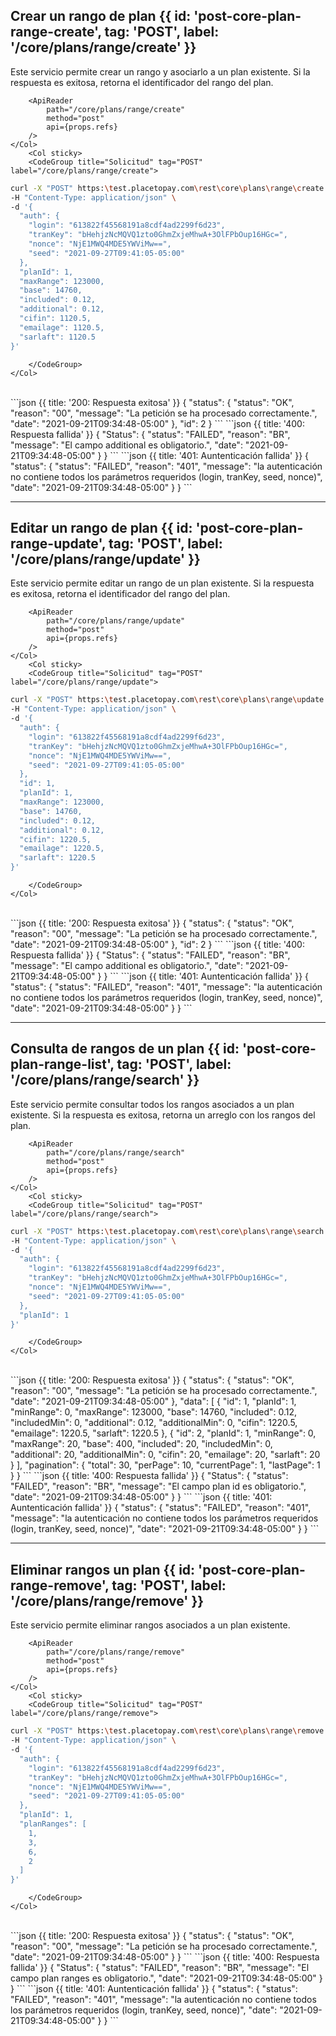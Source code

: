 
<MissingTranslationBanner />

## Crear un rango de plan {{ id: 'post-core-plan-range-create', tag: 'POST', label: '/core/plans/range/create' }}

<Row>
    <Col>
        Este servicio permite crear un rango y asociarlo a un plan existente. Si la respuesta es exitosa, retorna el identificador del rango del plan.
    
        <ApiReader
            path="/core/plans/range/create"
            method="post"
            api={props.refs}
        />
    </Col>
        <Col sticky>
        <CodeGroup title="Solicitud" tag="POST" label="/core/plans/range/create">
```bash {{title: 'Creación de un rango del plan'}}
curl -X "POST" https:\test.placetopay.com\rest\core\plans\range\create \
-H "Content-Type: application/json" \
-d '{
  "auth": {
    "login": "613822f45568191a8cdf4ad2299f6d23",
    "tranKey": "bHehjzNcMQVQ1zto0GhmZxjeMhwA+3OlFPbOup16HGc=",
    "nonce": "NjE1MWQ4MDE5YWViMw==",
    "seed": "2021-09-27T09:41:05-05:00"
  },
  "planId": 1,
  "maxRange": 123000,
  "base": 14760,
  "included": 0.12,
  "additional": 0.12,
  "cifin": 1120.5,
  "emailage": 1120.5,
  "sarlaft": 1120.5
}'
```
        </CodeGroup>
    </Col>
</Row>

<Row>
    <Col>
        <ApiReader
            path="/core/plans/range/create"
            method="post"
            type="response"
            api={props.refs}
        />
    </Col>
        <Col sticky>
        <br />
        <CodeGroup title="Respuesta">
```json {{ title: '200: Respuesta exitosa' }}
{
  "status": {
    "status": "OK",
    "reason": "00",
    "message": "La petición se ha procesado correctamente.",
    "date": "2021-09-21T09:34:48-05:00"
  },
  "id": 2
}
```
```json {{ title: '400: Respuesta fallida' }}
{
  "Status": {
    "status": "FAILED",
    "reason": "BR",
    "message": "El campo additional es obligatorio.",
    "date": "2021-09-21T09:34:48-05:00"
  }
}
```
```json {{ title: '401: Auntenticación fallida' }}
{
  "status": {
    "status": "FAILED",
    "reason": "401",
    "message": "la autenticación no contiene todos los parámetros requeridos (login, tranKey, seed, nonce)",
    "date": "2021-09-21T09:34:48-05:00"
  }
}
```
        </CodeGroup>
    </Col>
</Row>

---
## Editar un rango de plan {{ id: 'post-core-plan-range-update', tag: 'POST', label: '/core/plans/range/update' }}

<Row>
    <Col>
        Este servicio permite editar un rango de un plan existente. Si la respuesta es exitosa, retorna el identificador del rango del plan.
    
        <ApiReader
            path="/core/plans/range/update"
            method="post"
            api={props.refs}
        />
    </Col>
        <Col sticky>
        <CodeGroup title="Solicitud" tag="POST" label="/core/plans/range/update">
```bash {{title: 'Actualización de un rango del plan'}}
curl -X "POST" https:\test.placetopay.com\rest\core\plans\range\update \
-H "Content-Type: application/json" \
-d '{
  "auth": {
    "login": "613822f45568191a8cdf4ad2299f6d23",
    "tranKey": "bHehjzNcMQVQ1zto0GhmZxjeMhwA+3OlFPbOup16HGc=",
    "nonce": "NjE1MWQ4MDE5YWViMw==",
    "seed": "2021-09-27T09:41:05-05:00"
  },
  "id": 1,
  "planId": 1,
  "maxRange": 123000,
  "base": 14760,
  "included": 0.12,
  "additional": 0.12,
  "cifin": 1220.5,
  "emailage": 1220.5,
  "sarlaft": 1220.5
}'
```
        </CodeGroup>
    </Col>
</Row>

<Row>
    <Col>
        <ApiReader
            path="/core/plans/range/update"
            method="post"
            type="response"
            api={props.refs}
        />
    </Col>
        <Col sticky>
        <br />
        <CodeGroup title="Respuesta">
```json {{ title: '200: Respuesta exitosa' }}
{
  "status": {
    "status": "OK",
    "reason": "00",
    "message": "La petición se ha procesado correctamente.",
    "date": "2021-09-21T09:34:48-05:00"
  },
  "id": 2
}
```
```json {{ title: '400: Respuesta fallida' }}
{
  "Status": {
    "status": "FAILED",
    "reason": "BR",
    "message": "El campo additional es obligatorio.",
    "date": "2021-09-21T09:34:48-05:00"
  }
}
```
```json {{ title: '401: Auntenticación fallida' }}
{
  "status": {
    "status": "FAILED",
    "reason": "401",
    "message": "la autenticación no contiene todos los parámetros requeridos (login, tranKey, seed, nonce)",
    "date": "2021-09-21T09:34:48-05:00"
  }
}
```
        </CodeGroup>
    </Col>
</Row>

---
## Consulta de rangos de un plan {{ id: 'post-core-plan-range-list', tag: 'POST', label: '/core/plans/range/search' }}

<Row>
    <Col>
        Este servicio permite consultar todos los rangos asociados a un plan existente. Si la respuesta es exitosa, retorna un arreglo con los rangos del plan.
    
        <ApiReader
            path="/core/plans/range/search"
            method="post"
            api={props.refs}
        />
    </Col>
        <Col sticky>
        <CodeGroup title="Solicitud" tag="POST" label="/core/plans/range/search">
```bash {{title: 'Listar rangos de un plan'}}
curl -X "POST" https:\test.placetopay.com\rest\core\plans\range\search \
-H "Content-Type: application/json" \
-d '{
  "auth": {
    "login": "613822f45568191a8cdf4ad2299f6d23",
    "tranKey": "bHehjzNcMQVQ1zto0GhmZxjeMhwA+3OlFPbOup16HGc=",
    "nonce": "NjE1MWQ4MDE5YWViMw==",
    "seed": "2021-09-27T09:41:05-05:00"
  },
  "planId": 1
}'
```
        </CodeGroup>
    </Col>
</Row>

<Row>
    <Col>
        <ApiReader
            path="/core/plans/range/search"
            method="post"
            type="response"
            api={props.refs}
        />
    </Col>
        <Col sticky>
        <br />
        <CodeGroup title="Respuesta">
```json {{ title: '200: Respuesta exitosa' }}
{
  "status": {
    "status": "OK",
    "reason": "00",
    "message": "La petición se ha procesado correctamente.",
    "date": "2021-09-21T09:34:48-05:00"
  },
  "data": [
    {
      "id": 1,
      "planId": 1,
      "minRange": 0,
      "maxRange": 123000,
      "base": 14760,
      "included": 0.12,
      "includedMin": 0,
      "additional": 0.12,
      "additionalMin": 0,
      "cifin": 1220.5,
      "emailage": 1220.5,
      "sarlaft": 1220.5
    },
    {
      "id": 2,
      "planId": 1,
      "minRange": 0,
      "maxRange": 20,
      "base": 400,
      "included": 20,
      "includedMin": 0,
      "additional": 20,
      "additionalMin": 0,
      "cifin": 20,
      "emailage": 20,
      "sarlaft": 20
    }
  ],
  "pagination": {
    "total": 30,
    "perPage": 10,
    "currentPage": 1,
    "lastPage": 1
  }
}
```
```json {{ title: '400: Respuesta fallida' }}
{
  "Status": {
    "status": "FAILED",
    "reason": "BR",
    "message": "El campo plan id es obligatorio.",
    "date": "2021-09-21T09:34:48-05:00"
  }
}
```
```json {{ title: '401: Auntenticación fallida' }}
{
  "status": {
    "status": "FAILED",
    "reason": "401",
    "message": "la autenticación no contiene todos los parámetros requeridos (login, tranKey, seed, nonce)",
    "date": "2021-09-21T09:34:48-05:00"
  }
}
```
        </CodeGroup>
    </Col>
</Row>

---
## Eliminar rangos un plan {{ id: 'post-core-plan-range-remove', tag: 'POST', label: '/core/plans/range/remove' }}

<Row>
    <Col>
        Este servicio permite eliminar rangos asociados a un plan existente.
    
        <ApiReader
            path="/core/plans/range/remove"
            method="post"
            api={props.refs}
        />
    </Col>
        <Col sticky>
        <CodeGroup title="Solicitud" tag="POST" label="/core/plans/range/remove">
```bash {{title: 'Eliminar rangos de un plan'}}
curl -X "POST" https:\test.placetopay.com\rest\core\plans\range\remove \
-H "Content-Type: application/json" \
-d '{
  "auth": {
    "login": "613822f45568191a8cdf4ad2299f6d23",
    "tranKey": "bHehjzNcMQVQ1zto0GhmZxjeMhwA+3OlFPbOup16HGc=",
    "nonce": "NjE1MWQ4MDE5YWViMw==",
    "seed": "2021-09-27T09:41:05-05:00"
  },
  "planId": 1,
  "planRanges": [
    1,
    3,
    6,
    2
  ]
}'
```
        </CodeGroup>
    </Col>
</Row>

<Row>
    <Col>
        <ApiReader
            path="/core/plans/range/remove"
            method="post"
            type="response"
            api={props.refs}
        />
    </Col>
        <Col sticky>
        <br />
        <CodeGroup title="Respuesta">
```json {{ title: '200: Respuesta exitosa' }}
{
  "status": {
    "status": "OK",
    "reason": "00",
    "message": "La petición se ha procesado correctamente.",
    "date": "2021-09-21T09:34:48-05:00"
  }
}
```
```json {{ title: '400: Respuesta fallida' }}
{
  "Status": {
    "status": "FAILED",
    "reason": "BR",
    "message": "El campo plan ranges es obligatorio.",
    "date": "2021-09-21T09:34:48-05:00"
  }
}
```
```json {{ title: '401: Auntenticación fallida' }}
{
  "status": {
    "status": "FAILED",
    "reason": "401",
    "message": "la autenticación no contiene todos los parámetros requeridos (login, tranKey, seed, nonce)",
    "date": "2021-09-21T09:34:48-05:00"
  }
}
```
        </CodeGroup>
    </Col>
</Row>
